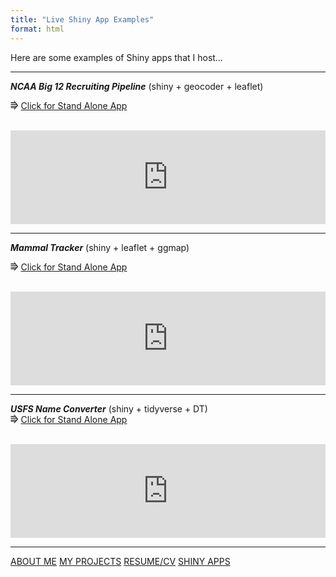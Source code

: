 ```yaml
---
title: "Live Shiny App Examples"
format: html
---
```


::: viz-intro
Here are some examples of Shiny apps that I host...
:::

------------------------------------------------------------------------

::: explore-text
***NCAA Big 12 Recruiting Pipeline*** (shiny + geocoder + leaflet)

⭆ [Click for Stand Alone App](https://t-lama.shinyapps.io/College-Pipeline-Tracker/ "https://t-lama.shinyapps.io/College-Pipeline-Tracker/")

<iframe src="https://t-lama.shinyapps.io/College-Pipeline-Tracker/" class="viz-frame" scrolling="yes" width="100%" min-height="1200px" loading="lazy" style="border: none; margin-top: 1rem;">

</iframe>

------------------------------------------------------------------------

***Mammal Tracker*** (shiny + leaflet + ggmap)

⭆ [Click for Stand Alone App](https://t-lama.shinyapps.io/RatTrapHistory/ "https://t-lama.shinyapps.io/RatTrapHistory/")

<iframe src="https://t-lama.shinyapps.io/RatTrapHistory/" class="viz-frame" scrolling="yes" width="100%" min-height="1200px" loading="lazy" style="border: none; margin-top: 1rem;">

</iframe>

------------------------------------------------------------------------

<!-- ***Water Chemistry Viewer*** (shiny + plotly + mlr) ➡️\ -->

<!-- <iframe src="https://t-lama.shinyapps.io/AnalyteViewer/" class="viz-frame" scrolling="yes" width="100%" min-height="1200px" loading="lazy" style="border: none; margin-top: 1rem;"> </iframe> -->

<!-- ------------------------------------------------------------------------ -->

***USFS Name Converter*** (shiny + tidyverse + DT)\
⭆ [Click for Stand Alone App](https://t-lama.shinyapps.io/App-VGS-USFS-Name2VGS/ "https://t-lama.shinyapps.io/App-VGS-USFS-Name2VGS/")

<iframe src="https://t-lama.shinyapps.io/App-VGS-USFS-Name2VGS/" class="viz-frame" scrolling="yes" width="100%" min-height="1200px" loading="lazy" style="border: none; margin-top: 1rem;">

</iframe>

------------------------------------------------------------------------
:::

::: card-container
<a> </a> <a href="about.qmd" class="card card-about">ABOUT ME</a> <a href="projects.qmd" class="card card-projects">MY PROJECTS</a> <a href="resume.qmd" class="card card-resume">RESUME/CV</a> <a href="dashboards.qmd" class="card card-visualizations">SHINY APPS</a>
:::

